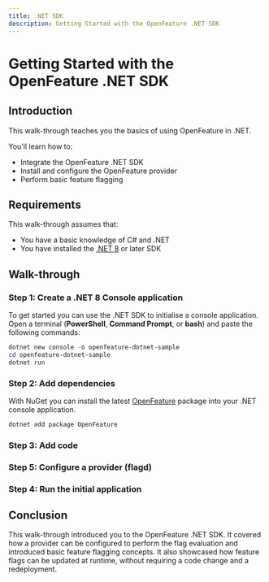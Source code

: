 ```yaml
---
title: .NET SDK
description: Getting Started with the OpenFeature .NET SDK
---
```



# Getting Started with the OpenFeature .NET SDK

## Introduction

This walk-through teaches you the basics of using OpenFeature in .NET.

You'll learn how to:

- Integrate the OpenFeature .NET SDK
- Install and configure the OpenFeature provider
- Perform basic feature flagging

## Requirements

This walk-through assumes that:

- You have a basic knowledge of C# and .NET
- You have installed the [.NET 8](https://dotnet.microsoft.com/en-us/) or later SDK

## Walk-through

### Step 1: Create a .NET 8 Console application

To get started you can use the .NET SDK to initialise a console application. Open a terminal (**PowerShell**, **Command Prompt**, or **bash**) and paste the following commands:

```powershell
dotnet new console -o openfeature-dotnet-sample
cd openfeature-dotnet-sample
dotnet run
```

### Step 2: Add dependencies

With NuGet you can install the latest [OpenFeature](https://www.nuget.org/packages/OpenFeature) package into your .NET console application.

```powershell
dotnet add package OpenFeature
```

### Step 3: Add code

### Step 5: Configure a provider (flagd)

### Step 4: Run the initial application

## Conclusion

This walk-through introduced you to the OpenFeature .NET SDK.
It covered how a provider can be configured to perform the flag evaluation and introduced basic feature
flagging concepts.
It also showcased how feature flags can be updated at runtime, without requiring a code change and a redeployment.
